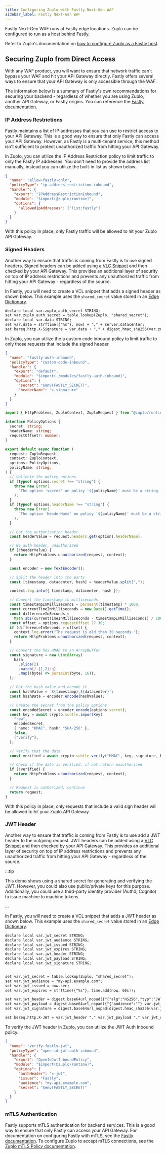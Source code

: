 ```yaml
---
title: Configuring Zuplo with Fastly Next-Gen WAF
sidebar_label: Fastly Next-Gen WAF
---
```


Fastly Next-Gen WAF runs at Fastly edge locations. Zuplo can be configured to
run as a host behind Fastly.

Refer to Zuplo's documentation on
[how to configure Zuplo as a Fastly host](./fastly-zuplo-host-setup.mdx).

## Securing Zuplo from Direct Access

With any WAF product, you will want to ensure that network traffic can't bypass
your WAF and hit your API Gateway directly. Fastly offers several ways to ensure
that your API Gateway is only accessible through the WAF.

The information below is a summary of Fastly's own recommendations for securing
your backend - regardless of whether you are using Zuplo, another API Gateway,
or Fastly origins. You can reference the
[Fastly documentation](https://www.fastly.com/documentation/guides/integrations/non-fastly-services/developer-guide-backends/).

### IP Address Restrictions

Fastly maintains a list of IP addresses that you can use to restrict access to
your API Gateway. This is a good way to ensure that only Fastly can access your
API Gateway. However, as Fastly is a multi-tenant service, this method isn't
sufficient to protect unauthorized traffic from hitting your API Gateway.

In Zuplo, you can utilize the IP Address Restriction policy to limit traffic to
only the Fastly IP addresses. You don't need to provide the address list
manually, instead you can utilize the built-in list as shown below.

```json
{
  "name": "allow-fastly-only",
  "policyType": "ip-address-restriction-inbound",
  "handler": {
    "export": "IPAddressRestrictionInbound",
    "module": "$import(@zuplo/runtime)",
    "options": {
      "allowedIpAddresses": ["list:fastly"]
    }
  }
}
```

With this policy in place, only Fastly traffic will be allowed to hit your Zuplo
API Gateway.

### Signed Headers

Another way to ensure that traffic is coming from Fastly is to use signed
headers. Signed headers can be added using a
[VLC Snippet](https://docs.fastly.com/en/guides/about-vcl-snippets) and then
checked by your API Gateway. This provides an additional layer of security on
top of IP address restrictions and prevents any unauthorized traffic from
hitting your API Gateway - regardless of the source.

In Fastly, you will need to create a VCL snippet that adds a signed header as
shown below. This example uses the `shared_secret` value stored in an
[Edge Dictionary](https://www.fastly.com/documentation/guides/concepts/edge-state/dynamic-config/#edge-dictionaries).

```txt
declare local var.zuplo_auth_secret STRING;
set var.zuplo_auth_secret = table.lookup(Zuplo, "shared_secret");
declare local var.data STRING;
set var.data = strftime({"%s"}, now) + "," + server.datacenter;
set bereq.http.X-Signature = var.data + "," + digest.hmac_sha256(var.zuplo_auth_secret, var.data);
```

In Zuplo, you can utilize the a custom code inbound policy to limit traffic to
only those requests that include the signed header.

```json title="/config/policies.json"
{
  "name": "fastly-auth-inbound",
  "policyType": "custom-code-inbound",
  "handler": {
    "export": "default",
    "module": "$import(./modules/fastly-auth-inbound)",
    "options": {
      "secret": "$env(FASTLY_SECRET)",
      "headerName": "x-signature"
    }
  }
}
```

```ts title="/modules/fastly-auth-inbound.ts"
import { HttpProblems, ZuploContext, ZuploRequest } from "@zuplo/runtime";

interface PolicyOptions {
  secret: string;
  headerName: string;
  requestOffset?: number;
}

export default async function (
  request: ZuploRequest,
  context: ZuploContext,
  options: PolicyOptions,
  policyName: string,
) {
  // Validate the policy options
  if (typeof options.secret !== "string") {
    throw new Error(
      `The option 'secret' on policy '${policyName}' must be a string. Received ${typeof options.secret}.`,
    );
  }
  if (typeof options.headerName !== "string") {
    throw new Error(
      `The option 'headerName' on policy '${policyName}' must be a string. Received ${typeof options.headerName}.`,
    );
  }

  // Get the authorization header
  const headerValue = request.headers.get(options.headerName);

  // No auth header, unauthorized
  if (!headerValue) {
    return HttpProblems.unauthorized(request, context);
  }

  const encoder = new TextEncoder();

  // Split the header into the parts
  const [timestamp, datacenter, hash] = headerValue.split(",");

  context.log.info({ timestamp, datacenter, hash });

  // Convert the timestamp to milliseconds
  const timestampInMilliseconds = parseInt(timestamp) * 1000;
  const currentTimeInMilliseconds = new Date().getTime();
  const differenceInSeconds =
    Math.abs(currentTimeInMilliseconds - timestampInMilliseconds) / 1000;
  const offset = options.requestOffset ?? 30;
  if (differenceInSeconds > offset) {
    context.log.error("The request is old than 30 seconds.");
    return HttpProblems.unauthorized(request, context);
  }

  // Convert the hex HMAC to an ArrayBuffer
  const signature = new Uint8Array(
    hash
      .slice(2)
      .match(/.{1,2}/g)
      .map((byte) => parseInt(byte, 16)),
  );

  // Get the hash value and encode it
  const hashValue = `${timestamp},${datacenter}`;
  const hashData = encoder.encode(hashValue);

  // Create the secret from the policy options
  const encodedSecret = encoder.encode(options.secret);
  const key = await crypto.subtle.importKey(
    "raw",
    encodedSecret,
    { name: "HMAC", hash: "SHA-256" },
    false,
    ["verify"],
  );

  // Verify that the data
  const verified = await crypto.subtle.verify("HMAC", key, signature, hashData);

  // Check if the data is verified, if not return unauthorized
  if (!verified) {
    return HttpProblems.unauthorized(request, context);
  }

  // Request is authorized, continue
  return request;
}
```

With this policy in place, only requests that include a valid sign header will
be allowed to hit your Zuplo API Gateway.

### JWT Header

Another way to ensure that traffic is coming from Fastly is to use add a JWT
header to the outgoing request. JWT headers can be added using a
[VLC Snippet](https://docs.fastly.com/en/guides/about-vcl-snippets) and then
checked by your API Gateway. This provides an additional layer of security on
top of IP address restrictions and prevents any unauthorized traffic from
hitting your API Gateway - regardless of the source.

:::tip

This demo shows using a shared secret for generating and verifying the JWT.
However, you could also use public/private keys for this purpose. Additionally,
you could use a third-party identity provider (Auth0, Cognito) to issue machine
to machine tokens.

:::

In Fastly, you will need to create a VCL snippet that adds a JWT header as shown
below. This example uses the `shared_secret` value stored in an
[Edge Dictionary](https://www.fastly.com/documentation/guides/concepts/edge-state/dynamic-config/#edge-dictionaries).

```txt
declare local var.jwt_secret STRING;
declare local var.jwt_audience STRING;
declare local var.jwt_issued STRING;
declare local var.jwt_expires STRING;
declare local var.jwt_header STRING;
declare local var.jwt_payload STRING;
declare local var.jwt_signature STRING;


set var.jwt_secret = table.lookup(Zuplo, "shared_secret");
set var.jwt_audience = "my-api.example.com";
set var.jwt_issued = now.sec;
set var.jwt_expires = strftime({"%s"}, time.add(now, 60s));

set var.jwt_header = digest.base64url_nopad({"{"alg":"HS256","typ":"JWT""}{"}"});
set var.jwt_payload = digest.base64url_nopad({"{"audience":""} var.jwt_audience {"","exp":"} var.jwt_expires {","iat":"} var.jwt_issued {","iss":"Fastly""}{"}"});
set var.jwt_signature = digest.base64url_nopad(digest.hmac_sha256(var.jwt_secret, var.jwt_header "." var.jwt_payload));

set bereq.http.X-JWT = var.jwt_header "." var.jwt_payload "." var.jwt_signature;
```

To verify the JWT header in Zuplo, you can utilize the JWT Auth Inbound policy.

```json
{
  "name": "verify-fastly-jwt",
  "policyType": "open-id-jwt-auth-inbound",
  "handler": {
    "export": "OpenIdJwtInboundPolicy",
    "module": "$import(@zuplo/runtime)",
    "options": {
      "authHeader": "x-jwt",
      "issuer": "Fastly",
      "audience": "my-api.example.com",
      "secret": "$env(FASTLY_SECRET)"
    }
  }
}
```

### mTLS Authentication

Fastly supports mTLS authentication for backend services. This is a good way to
ensure that only Fastly can access your API Gateway. For documentation on
configuring Fastly with mTLS, see the
[Fastly documentation](https://docs.fastly.com/en/guides/working-with-hosts#advanced-tls-options).
To configure Zuplo to accept mTLS connections, see the
[Zuplo mTLS Policy documentation](/docs/policies/mtls-auth-inbound).
